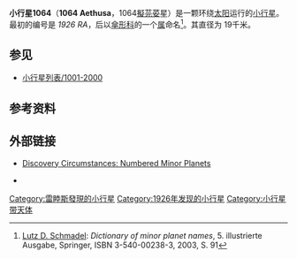 {{Infobox planet
|width           = 25em
|background      = #FFFFC0
|name=1064 Aethusa
| discoverer=[[卡爾·雷恩繆斯|卡爾·雷恩繆斯]]
| discovered=1926年8月4日
| discovery_site = [[海德堡|海德堡]] 
| named_after = [[擬芫荽屬|擬芫荽屬]]
| mp_category=
| alt_names=1926 PA;1962 HF 
| epoch=[[儒略日|JD]] 2455800.5 (2011-Aug-27.0)
| semimajor= 2.5435633 AU	
| perihelion=2.0999811 AU
| aphelion= 2.9871455 [[天文单位|AU]]
| period= 1481.7067253[[日|d]] (4.06[[儒略年|a]])
| avg_speed=
| eccentricity=0.1743940
| inclination=9.48868 °
| arg_peri=19.89304 °
| asc_node=280.64691 °
| mean_anomaly=351.78688 [[度|°]]
| dimensions=18.66 公里
| mass=
| density=
| surface_grav=
| escape_velocity=
| rotation= 8.621 h
| spectral_type=
| abs_magnitude= 10.50
| albedo= 0.3202
| single_temperature= }}
'''小行星1064'''（'''1064 Aethusa'''，1064[[擬芫荽屬|擬芫荽]]星）是一颗环绕[[太阳|太阳]]运行的[[小行星|小行星]]。最初的编号是 ''1926 RA''，后以[[傘形科|傘形科]]的一个[[属|属]]命名<ref name="Schmadel2003">[[Lutz_D._Schmadel|Lutz D. Schmadel]]: ''Dictionary of minor planet names'', 5. illustrierte Ausgabe, Springer, ISBN 3-540-00238-3, 2003, S. 91</ref>。其直径为 19千米。

==参见==
* [[小行星列表/1001-2000|小行星列表/1001-2000]]

== 参考资料 ==
<references/>

==外部链接==
* [http://cfa-www.harvard.edu/iau/lists/NumberedMPs.txt Discovery Circumstances: Numbered Minor Planets] {{Wayback|url=http://cfa-www.harvard.edu/iau/lists/NumberedMPs.txt |date=20080517010638 }}

*{{JPL Small Body}}

{{Minor Planet Number|[[小行星1063|1063 Aquilegia]]|[[小行星1065|1065 Amundsenia]]}}

[[Category:雷睦斯發現的小行星|Category:雷睦斯發現的小行星]]
[[Category:1926年发现的小行星|Category:1926年发现的小行星]]
[[Category:小行星带天体|Category:小行星带天体]]
{{Beltasteroid-stub}}